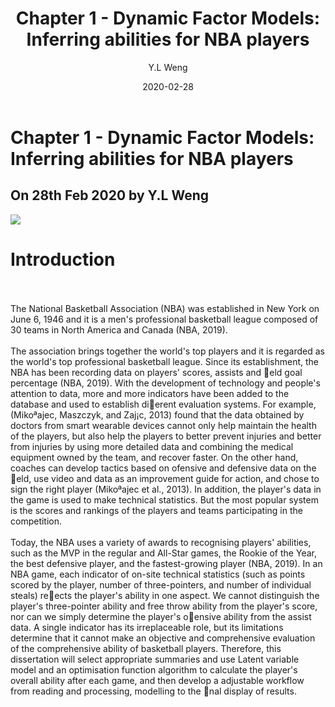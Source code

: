 ﻿---
author: ["Y.L Weng"]
title: "Chapter 1 - Dynamic Factor Models: Inferring abilities for NBA players"
description: "The National Basketball Association (NBA) was established in New York on June 6, 1946 and it is
    a men's professional basketball league composed of 30 teams in North America and Canada (NBA,
    2019)."
date: "2020-02-28"
template: "custom"
thumbnail: ./nba.jpg
category: ["Articles"]
tag: ["Statistics", "Dataviz"]
featured: "true"
---

<div className="bg-gray-900 w-full flex justify-center items-center m-auto" style={{height: "40vh"}}>
  <div className="text-center">
    <h1 className="text-white text-3xl mt-5">Chapter 1 - Dynamic Factor Models: Inferring abilities for NBA players</h1>
    <h2 className="text-white mt-5 text-sm">On 28th Feb 2020 by Y.L Weng</h2>
  </div>
</div>

<div className="container justify-center items-center m-auto w-1/3 -mt-10 shadow-2xl"><img src="./nba.jpg" /></div>

<div className="container justify-center items-center m-auto">
  <h1 className="text-3xl mt-10">
    Introduction <br/><br/>
  </h1>
  <p>
      The National Basketball Association (NBA) was established in New York on June 6, 1946 and it is
    a men's professional basketball league composed of 30 teams in North America and Canada (NBA,
    2019). <br/><br/>
    The association brings together the world's top players and it is regarded as the world's top
    professional basketball league. Since its establishment, the NBA has been recording data on players'
    scores, assists and eld goal percentage (NBA, 2019). With the development of technology and people's
    attention to data, more and more indicators have been added to the database and used to establish
    dierent evaluation systems. For example, (Mikoªajec, Maszczyk, and Zaj¡c, 2013) found that the data
    obtained by doctors from smart wearable devices cannot only help maintain the health of the players,
    but also help the players to better prevent injuries and better from injuries by using more detailed
    data and combining the medical equipment owned by the team, and recover faster. On the other hand,
    coaches can develop tactics based on ofensive and defensive data on the eld, use video and data as an
    improvement guide for action, and chose to sign the right player (Mikoªajec et al., 2013). In addition,
    the player's data in the game is used to make technical statistics. But the most popular system is the
    scores and rankings of the players and teams participating in the competition. <br/><br/>
    Today, the NBA uses a variety of awards to recognising players' abilities, such as the MVP in the
    regular and All-Star games, the Rookie of the Year, the best defensive player, and the fastest-growing
    player (NBA, 2019). In an NBA game, each indicator of on-site technical statistics (such as points
    scored by the player, number of three-pointers, and number of individual steals) reects the player's
    ability in one aspect. We cannot distinguish the player's three-pointer ability and free throw ability
    from the player's score, nor can we simply determine the player's oensive ability from the assist
    data. A single indicator has its irreplaceable role, but its limitations determine that it cannot make
    an objective and comprehensive evaluation of the comprehensive ability of basketball players.
    Therefore, this dissertation will select appropriate summaries and use Latent variable model and
    an optimisation function algorithm to calculate the player's overall ability after each game, and then
    develop a adjustable workflow from reading and processing, modelling to the nal display of results.
  </p>
</div>